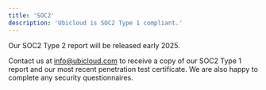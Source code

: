 ```yaml
---
title: 'SOC2'
description: 'Ubicloud is SOC2 Type 1 compliant.'
---
```


Our SOC2 Type 2 report will be released early 2025.

Contact us at [info@ubicloud.com](mailto:info@ubicloud.com) to receive a copy of our SOC2 Type 1 report and our most recent penetration test certificate. We are also happy to complete any security questionnaires.
